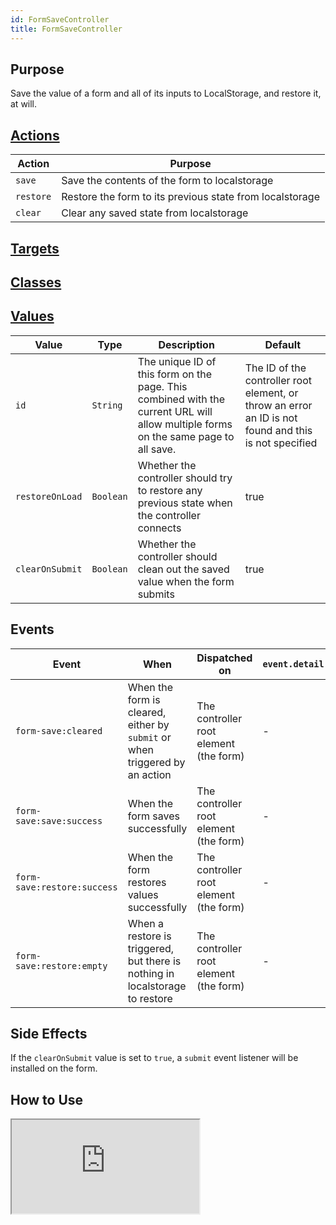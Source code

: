 ```yaml
---
id: FormSaveController
title: FormSaveController
---
```




## Purpose

Save the value of a form and all of its inputs to LocalStorage, and restore it, at will.


## [Actions](https://stimulus.hotwire.dev/reference/actions)

| Action | Purpose |
| --- | --- |
| `save` | Save the contents of the form to localstorage |
| `restore` | Restore the form to its previous state from localstorage |
| `clear` | Clear any saved state from localstorage |

## [Targets](https://stimulus.hotwire.dev/reference/targets)
<NoTargets/>

## [Classes](https://stimulus.hotwire.dev/reference/classes)
<NoClasses/>

## [Values](https://stimulus.hotwire.dev/reference/values)

| Value | Type | Description | Default |
| --- | --- | --- | --- |
| `id` | `String` | The unique ID of this form on the page. This combined with the current URL will allow multiple forms on the same page to all save.  | The ID of the controller root element, or throw an error an ID is not found and this is not specified |
| `restoreOnLoad` | `Boolean` | Whether the controller should try to restore any previous state when the controller connects | true |
| `clearOnSubmit` | `Boolean` | Whether the controller should clean out the saved value when the form submits | true |

## Events

| Event | When | Dispatched on | `event.detail` |
| --- | --- | --- | --- |
| `form-save:cleared` | When the form is cleared, either by `submit` or when triggered by an action | The controller root element (the form) | - |
| `form-save:save:success` | When the form saves successfully | The controller root element (the form) | - |
| `form-save:restore:success` | When the form restores values successfully | The controller root element (the form) | - |
| `form-save:restore:empty` | When a restore is triggered, but there is nothing in localstorage to restore | The controller root element (the form) | - |



## Side Effects

If  the `clearOnSubmit` value is set to `true`, a `submit` event listener will be installed on the form.



## How to Use


<iframe
  src="https:///stimulus-library.netlify.app/controllers/form_save_controller.html"
  style={{width: "100%", height: "500px", border: "0", borderRadius: "4px", overflow: "hidden"}}
  sandbox="allow-forms allow-modals allow-popups allow-presentation allow-same-origin allow-scripts"
/>


